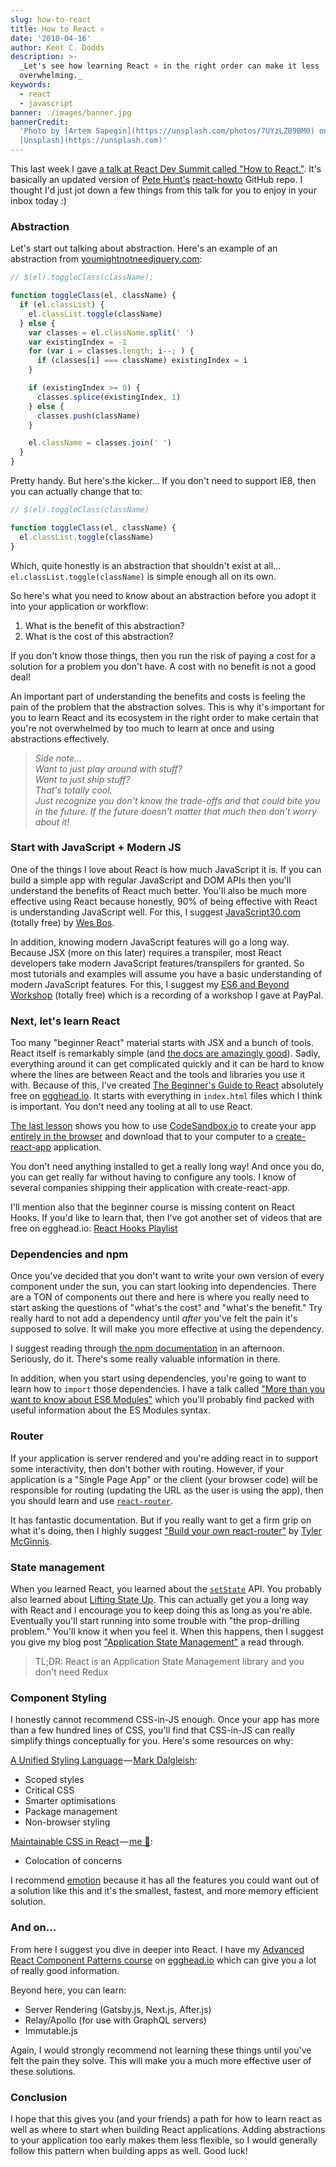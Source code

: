```yaml
---
slug: how-to-react
title: How to React ⚛️
date: '2018-04-16'
author: Kent C. Dodds
description: >-
  _Let's see how learning React ⚛️ in the right order can make it less
  overwhelming._
keywords:
  - react
  - javascript
banner: ./images/banner.jpg
bannerCredit:
  'Photo by [Artem Sapegin](https://unsplash.com/photos/7UYzLZB9BM0) on
  [Unsplash](https://unsplash.com)'
---
```


This last week I gave
[a talk at React Dev Summit called "How to React."](/talks/#how-to-react). It's
basically an updated version of [Pete Hunt's](https://twitter.com/floydophone)
[react-howto](https://github.com/petehunt/react-howto) GitHub repo. I thought
I'd just jot down a few things from this talk for you to enjoy in your inbox
today :)

### Abstraction

Let's start out talking about abstraction. Here's an example of an abstraction
from [youmightnotneedjquery.com](http://youmightnotneedjquery.com):

```js
// $(el).toggleClass(className);

function toggleClass(el, className) {
  if (el.classList) {
    el.classList.toggle(className)
  } else {
    var classes = el.className.split(' ')
    var existingIndex = -1
    for (var i = classes.length; i--; ) {
      if (classes[i] === className) existingIndex = i
    }

    if (existingIndex >= 0) {
      classes.splice(existingIndex, 1)
    } else {
      classes.push(className)
    }

    el.className = classes.join(' ')
  }
}
```

Pretty handy. But here's the kicker... If you don't need to support IE8, then
you can actually change that to:

```js
// $(el).toggleClass(className)

function toggleClass(el, className) {
  el.classList.toggle(className)
}
```

Which, quite honestly is an abstraction that shouldn't exist at all...
`el.classList.toggle(className)` is simple enough all on its own.

So here's what you need to know about an abstraction before you adopt it into
your application or workflow:

1.  What is the benefit of this abstraction?
2.  What is the cost of this abstraction?

If you don't know those things, then you run the risk of paying a cost for a
solution for a problem you don't have. A cost with no benefit is not a good
deal!

An important part of understanding the benefits and costs is feeling the pain of
the problem that the abstraction solves. This is why it's important for you to
learn React and its ecosystem in the right order to make certain that you're not
overwhelmed by too much to learn at once and using abstractions effectively.

> _Side note...  
> Want to just play around with stuff?  
> Want to just ship stuff?  
> That's totally cool.  
> Just recognize you don't know the trade-offs and that could bite you in the
> future. If the future doesn't matter that much then don't worry about it!_

### Start with JavaScript + Modern JS

One of the things I love about React is how much JavaScript it is. If you can
build a simple app with regular JavaScript and DOM APIs then you'll understand
the benefits of React much better. You'll also be much more effective using
React because honestly, 90% of being effective with React is understanding
JavaScript well. For this, I suggest
[JavaScript30.com](https://javascript30.com) (totally free) by
[Wes Bos](https://twitter.com/wesbos).

In addition, knowing modern JavaScript features will go a long way. Because JSX
(more on this later) requires a transpiler, most React developers take modern
JavaScript features/transpilers for granted. So most tutorials and examples will
assume you have a basic understanding of modern JavaScript features. For this, I
suggest my [ES6 and Beyond Workshop](http://kcd.im/es6-workshop-at-paypal)
(totally free) which is a recording of a workshop I gave at PayPal.

### Next, let's learn React

Too many "beginner React" material starts with JSX and a bunch of tools. React
itself is remarkably simple (and
[the docs are amazingly good](https://reactjs.org)). Sadly, everything around it
can get complicated quickly and it can be hard to know where the lines are
between React and the tools and libraries you use it with. Because of this, I've
created
[The Beginner's Guide to React](https://egghead.io/courses/the-beginner-s-guide-to-reactjs)
absolutely free on [egghead.io](http://egghead.io). It starts with everything in
`index.html` files which I think is important. You don't need any tooling at all
to use React.

[The last lesson](https://egghead.io/lessons/egghead-build-and-deploy-a-react-application)
shows you how to use [CodeSandbox.io](http://codesandbox.io) to create your app
[entirely in the browser](/blog/building-production-apps-100-in-the-browser) and
download that to your computer to a
[create-react-app](https://github.com/facebook/create-react-app) application.

You don't need anything installed to get a really long way! And once you do, you
can get really far without having to configure any tools. I know of several
companies shipping their application with create-react-app.

I'll mention also that the beginner course is missing content on React Hooks. If
you'd like to learn that, then I've got another set of videos that are free on
egghead.io: [React Hooks Playlist](https://kcd.im/hooks-playlist)

### Dependencies and npm

Once you've decided that you don't want to write your own version of every
component under the sun, you can start looking into dependencies. There are a
TON of components out there and here is where you really need to start asking
the questions of "what's the cost" and "what's the benefit." Try really hard to
not add a dependency until _after_ you've felt the pain it's supposed to solve.
It will make you more effective at using the dependency.

I suggest reading through [the npm documentation](https://docs.npmjs.com) in an
afternoon. Seriously, do it. There's some really valuable information in there.

In addition, when you start using dependencies, you're going to want to learn
how to `import` those dependencies. I have a talk called
["More than you want to know about ES6 Modules"](https://youtu.be/kTlcu16rSLc?index=23&list=PLV5CVI1eNcJgNqzNwcs4UKrlJdhfDjshf)
which you'll probably find packed with useful information about the ES Modules
syntax.

### Router

If your application is server rendered and you're adding react in to support
some interactivity, then don't bother with routing. However, if your application
is a "Single Page App" or the client (your browser code) will be responsible for
routing (updating the URL as the user is using the app), then you should learn
and use [`react-router`](https://reacttraining.com/react-router).

It has fantastic documentation. But if you really want to get a firm grip on
what it's doing, then I highly suggest
["Build your own react-router"](https://tylermcginnis.com/build-your-own-react-router-v4)
by [Tyler McGinnis](https://twitter.com/tylermcginnis).

### State management

When you learned React, you learned about the
[`setState`](https://reactjs.org/docs/react-component.html#setstate) API. You
probably also learned about
[Lifting State Up](https://reactjs.org/docs/lifting-state-up.html). This can
actually get you a long way with React and I encourage you to keep doing this as
long as you're able. Eventually you'll start running into some trouble with "the
prop-drilling problem." You'll know it when you feel it. When this happens, then
I suggest you give my blog post
["Application State Management"](/blog/application-state-management-with-react)
a read through.

> TL;DR: React is an Application State Management library and you don't need
> Redux

### Component Styling

I honestly cannot recommend CSS-in-JS enough. Once your app has more than a few
hundred lines of CSS, you'll find that CSS-in-JS can really simplify things
conceptually for you. Here's some resources on why:

[A Unified Styling Language](https://medium.com/seek-blog/a-unified-styling-language-d0c208de2660) — [Mark Dalgleish](https://twitter.com/markdalgleish):

- Scoped styles
- Critical CSS
- Smarter optimisations
- Package management
- Non-browser styling

[Maintainable CSS in React](https://youtu.be/3-4KsXPO2Q4?index=2&list=PLV5CVI1eNcJgNqzNwcs4UKrlJdhfDjshf) — [me 👋](https://twitter.com/kentcdodds):

- Colocation of concerns

I recommend [emotion](https://emotion.sh) because it has all the features you
could want out of a solution like this and it's the smallest, fastest, and more
memory efficient solution.

### And on...

From here I suggest you dive in deeper into React. I have my
[Advanced React Component Patterns course](https://egghead.io/courses/advanced-react-component-patterns)
on [egghead.io](http://egghead.io) which can give you a lot of really good
information.

Beyond here, you can learn:

- Server Rendering (Gatsby.js, Next.js, After.js)
- Relay/Apollo (for use with GraphQL servers)
- Immutable.js

Again, I would strongly recommend not learning these things until you've felt
the pain they solve. This will make you a much more effective user of these
solutions.

### Conclusion

I hope that this gives you (and your friends) a path for how to learn react as
well as where to start when building React applications. Adding abstractions to
your application too early makes them less flexible, so I would generally follow
this pattern when building apps as well. Good luck!
